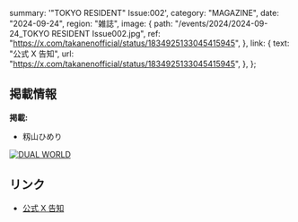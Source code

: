   summary: '"TOKYO RESIDENT" Issue:002',
  category: "MAGAZINE",
  date: "2024-09-24",
  region: "雑誌",
  image: {
    path: "/events/2024/2024-09-24_TOKYO RESIDENT Issue002.jpg",
    ref: "https://x.com/takanenofficial/status/1834925133045415945",
  },
  link: {
    text: "公式 X 告知",
    url: "https://x.com/takanenofficial/status/1834925133045415945",
  },
};

## 掲載情報

**掲載:**

- 籾山ひめり

[![DUAL WORLD](/events/2024/2024-09-24_TOKYO%20RESIDENT%20Issue002_2.jpg)](/events/2024/2024-09-24_TOKYO%20RESIDENT%20Issue002_2.jpg)

## リンク

- [公式 X 告知](https://x.com/takanenofficial/status/1834925133045415945)
